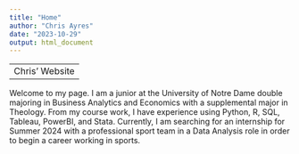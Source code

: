 ```yaml
---
title: "Home"
author: "Chris Ayres"
date: "2023-10-29"
output: html_document
---
```

---
Chris’ Website
---

Welcome to my page. I am a junior at the University of Notre Dame double majoring in Business Analytics and Economics with a supplemental major in Theology. From my course work, I have experience using Python, R, SQL, Tableau, PowerBI, and Stata. Currently, I am searching for an internship for Summer 2024 with a professional sport team in a Data Analysis role in order to begin a career working in sports.